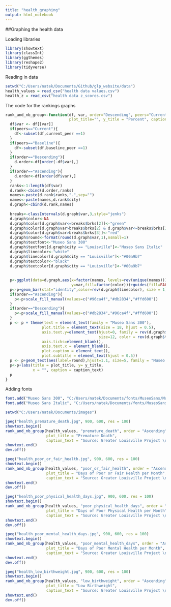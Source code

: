 ```yaml
---
title: "health_graphing"
output: html_notebook
---
```


##Graphing the health data

Loading libraries
```r
library(showtext)
library(classInt)
library(ggthemes)
library(reshape2)
library(tidyverse)
```

Reading in data
```r
setwd("C:/Users/natek/Documents/Github/glp_website/data")
health_values = read_csv("health data values.csv")
health_z = read_csv("health data z_scores.csv")
```

The code for the rankings graphs
```r
rank_and_nb_group<-function(df, var, order="Descending", peers="Current",
                            plot_title="", y_title = "Percent", caption_text = ""){
  df$var <- df[[var]]
  if(peers=="Current"){
    df<-subset(df,current_peer ==1)
  }
  if(peers=="Baseline"){
    df<-subset(df,baseline_peer ==1)
  }
  if(order=="Descending"){
    d.order<-df[order(-df$var),]
  }
  if(order=="Ascending"){
    d.order<-df[order(df$var),]
  }
  ranks<-1:length(df$var)
  d.rank<-cbind(d.order,ranks)
  names<-paste(d.rank$ranks,".",sep="")
  names<-paste(names,d.rank$city)
  d.graph<-cbind(d.rank,names)
  
  breaks<-classIntervals(d.graph$var,3,style="jenks")
  d.graph$color<-NA
  d.graph$color[d.graph$var<=breaks$brks[2]]<-"green"
  d.graph$color[d.graph$var>breaks$brks[2] & d.graph$var<=breaks$brks[3]]<-"yellow"
  d.graph$color[d.graph$var>breaks$brks[3]]<-"red"
  d.graph$round<-format(round(d.graph$var,1),nsmall=1)
  d.graph$textfont<-"Museo Sans 300"
  d.graph$textfont[d.graph$city == "Louisville"]<-"Museo Sans Italic"
  d.graph$linecolor<-"white"
  d.graph$linecolor[d.graph$city == "Louisville"]<-"#00a9b7"
  d.graph$textcolor<-"black"
  d.graph$textcolor[d.graph$city == "Louisville"]<-"#00a9b7"
  
  
  p<-ggplot(data=d.graph,aes(x=factor(names, levels=rev(unique(names))),
                             y=var,fill=factor(color)))+guides(fill=FALSE)
  p<-p+geom_bar(stat="identity",color=rev(d.graph$linecolor), size = 1)+coord_flip()+theme_tufte()
  if(order=="Ascending"){
    p<-p+scale_fill_manual(values=c("#96ca4f","#db2834","#ffd600"))
  }
  if(order=="Descending"){
    p<-p+scale_fill_manual(values=c("#db2834","#96ca4f","#ffd600"))
  }
  p <- p + theme(text = element_text(family = "Museo Sans 300"),
                plot.title = element_text(size = 18, hjust = 0.5),
                axis.text.y=element_text(hjust=0, family = rev(d.graph$textfont),
                                         size=12, color = rev(d.graph$textcolor)),
                axis.ticks=element_blank(),
                axis.text.x = element_blank(),
                plot.caption = element_text(),
                plot.subtitle = element_text(hjust = 0.5))
  p <- p+geom_text(aes(label=round),hjust=1.1, size=5, family = "Museo Sans 300")
  p<-p+labs(title = plot_title, y= y_title,
            x = "", caption = caption_text)
  p
}

```

Adding fonts
```r
font.add("Museo Sans 300", "C:/Users/natek/Documents/fonts/MuseoSans/MuseoSans_300.otf")
font.add("Museo Sans Italic", "C:/Users/natek/Documents/fonts/MuseoSans/MuseoSans_300_Italic.otf")

```


```r
setwd("C:/Users/natek/Documents/images")

jpeg("health_premature_death.jpg", 900, 600, res = 100)
showtext.begin()
rank_and_nb_group(health_values, "premature_death", order = "Ascending",
                  plot_title = "Premature Death", 
                  caption_text = "Source: Greater Louisville Project \nData from the Robert Wood Johnson Foundation 2017 County Health Rankings ")
showtext.end()
dev.off()

jpeg("health_poor_or_fair_health.jpg", 900, 600, res = 100)
showtext.begin()
rank_and_nb_group(health_values, "poor_or_fair_health", order = "Ascending",
                  plot_title = "Days of Poor or Fair Health per Month", 
                  caption_text = "Source: Greater Louisville Project \nData from the Robert Wood Johnson Foundation 2017 County Health Rankings")
showtext.end()
dev.off()

jpeg("health_poor_physical_health_days.jpg", 900, 600, res = 100)
showtext.begin()
rank_and_nb_group(health_values, "poor_physical_health_days", order = "Ascending",
                  plot_title = "Days of Poor Physical Health per Month", 
                  caption_text = "Source: Greater Louisville Project \nData from the Robert Wood Johnson Foundation 2017 County Health Rankings")
showtext.end()
dev.off()

jpeg("health_poor_mental_health_days.jpg", 900, 600, res = 100)
showtext.begin()
rank_and_nb_group(health_values, "poor_mental_health_days", order = "Ascending",
                  plot_title = "Days of Poor Mental Health per Month", 
                  caption_text = "Source: Greater Louisville Project \nData from the Robert Wood Johnson Foundation 2017 County Health Rankings")
showtext.end()
dev.off()

jpeg("health_low_birthweight.jpg", 900, 600, res = 100)
showtext.begin()
rank_and_nb_group(health_values, "low_birthweight", order = "Ascending",
                  plot_title = "Low Birthweight", 
                  caption_text = "Source: Greater Louisville Project \nData from the Robert Wood Johnson Foundation 2017 County Health Rankings")
showtext.end()
dev.off()
```

